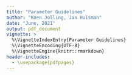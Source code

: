 ---
title: "Parameter Guidelines"
author: "Koen Jolling, Jan Huisman"
date: "June, 2021"
output: pdf_document
vignette: >
  %\VignetteIndexEntry{Parameter Guidelines}
  %\VignetteEncoding{UTF-8}
  %\VignetteEngine{knitr::rmarkdown}
header-includes:
  - \usepackage{pdfpages}
---
 
\includepdf[pages={-}]{NCA_Parameter_Guideline_v1.pdf}


